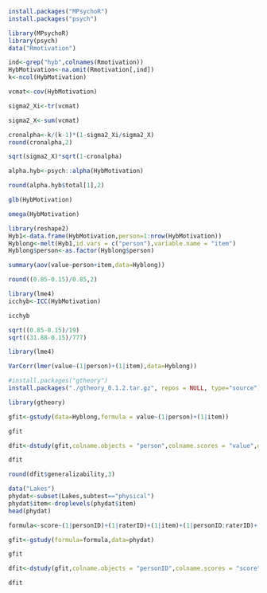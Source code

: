 ```r
install.packages("MPsychoR")
install.packages("psych")
```

```r
library(MPsychoR)
library(psych)
data("Rmotivation")
```

```r
ind<-grep("hyb",colnames(Rmotivation))
HybMotivation<-na.omit(Rmotivation[,ind])
k<-ncol(HybMotivation)
```

```r
vcmat<-cov(HybMotivation)
```

```r
sigma2_Xi<-tr(vcmat)
```

```r
sigma2_X<-sum(vcmat)
```

```r
cronalpha<-k/(k-1)*(1-sigma2_Xi/sigma2_X)
round(cronalpha,2)
```

```r
sqrt(sigma2_X)*sqrt(1-cronalpha)
```

```r
alpha.hyb<-psych::alpha(HybMotivation)
```

```r
round(alpha.hyb$total[1],2)
```

```r
glb(HybMotivation)
```

```r
omega(HybMotivation)
```

```r
library(reshape2)
Hyb1<-data.frame(HybMotivation,person=1:nrow(HybMotivation))
Hyblong<-melt(Hyb1,id.vars = c("person"),variable.name = "item")
Hyblong$person<-as.factor(Hyblong$person)
```

```r
summary(aov(value~person+item,data=Hyblong))
```

```r
round((0.85-0.15)/0.85,2)
```

```r
library(lme4)
icchyb<-ICC(HybMotivation)
```

```r
icchyb
```

```r
sqrt((0.85-0.15)/19)
sqrt((31.88-0.15)/777)
```

```r
library(lme4)
```

```r
VarCorr(lmer(value~(1|person)+(1|item),data=Hyblong))
```

```r
#install.packages("gtheory")
install.packages("./gtheory_0.1.2.tar.gz", repos = NULL, type="source")
```

```r
library(gtheory)
```

```r
gfit<-gstudy(data=Hyblong,formula = value~(1|person)+(1|item))
```

```r
gfit
```

```r
dfit<-dstudy(gfit,colname.objects = "person",colname.scores = "value",data=Hyblong)
```

```r
dfit
```

```r
round(dfit$generalizability,3)
```

```r
data("Lakes")
phydat<-subset(Lakes,subtest=="physical")
phydat$item<-droplevels(phydat$item)
head(phydat)
```

```r
formula<-score~(1|personID)+(1|raterID)+(1|item)+(1|personID:raterID)+(1|personID:item)+(1|raterID:item)
```

```r
gfit<-gstudy(formula=formula,data=phydat)
```

```r
gfit
```

```r
dfit<-dstudy(gfit,colname.objects = "personID",colname.scores = "score",data=phydat)
```

```r
dfit
```
